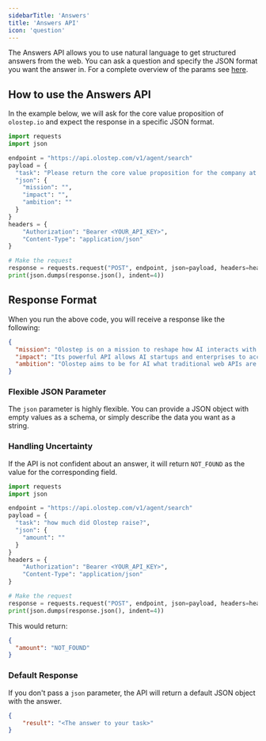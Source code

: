 ```yaml
---
sidebarTitle: 'Answers'
title: 'Answers API'
icon: 'question'
---
```


The Answers API allows you to use natural language to get structured answers from the web. You can ask a question and specify the JSON format you want the answer in. For a complete overview of the params see [here](/api-reference/answers/create).

## How to use the Answers API

In the example below, we will ask for the core value proposition of `olostep.io` and expect the response in a specific JSON format.

<CodeGroup>

```python answers.py
import requests
import json

endpoint = "https://api.olostep.com/v1/agent/search"
payload = {
  "task": "Please return the core value proposition for the company at the following domain: olostep.io",
  "json": {
    "mission": "",
    "impact": "",
    "ambition": ""
  }
}
headers = {
    "Authorization": "Bearer <YOUR_API_KEY>",
    "Content-Type": "application/json"
}

# Make the request
response = requests.request("POST", endpoint, json=payload, headers=headers)
print(json.dumps(response.json(), indent=4))
```

</CodeGroup>

## Response Format

When you run the above code, you will receive a response like the following:

```json
{
  "mission": "Olostep is on a mission to reshape how AI interacts with the web. At its core, it is building the Web Data API for AI.",
  "impact": "Its powerful API allows AI startups and enterprises to access websites and extract clean, structured data in the format they prefer—HTML, Markdown, plain text, raw PDF, or structured JSON, enabling faster and more reliable AI-powered data extraction.",
  "ambition": "Olostep aims to be for AI what traditional web APIs are for standard web development—the essential programmatic layer supplying AI with limitless web data, powering the fastest-growing AI companies globally."
}
```

### Flexible JSON Parameter

The `json` parameter is highly flexible. You can provide a JSON object with empty values as a schema, or simply describe the data you want as a string.

### Handling Uncertainty

If the API is not confident about an answer, it will return `NOT_FOUND` as the value for the corresponding field.

<CodeGroup>

```python not_found_example.py
import requests
import json

endpoint = "https://api.olostep.com/v1/agent/search"
payload = {
  "task": "how much did Olostep raise?",
  "json": {
    "amount": ""
  }
}
headers = {
    "Authorization": "Bearer <YOUR_API_KEY>",
    "Content-Type": "application/json"
}

# Make the request
response = requests.request("POST", endpoint, json=payload, headers=headers)
print(json.dumps(response.json(), indent=4))
```

</CodeGroup>

This would return:
```json
{
  "amount": "NOT_FOUND"
}
```

### Default Response

If you don't pass a `json` parameter, the API will return a default JSON object with the answer.

```json
{
    "result": "<The answer to your task>"
}
```
